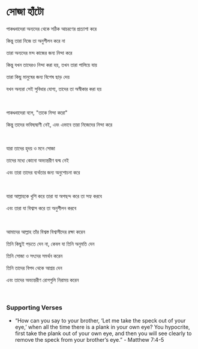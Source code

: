 # সোজা হাঁটো

পাকণ্ডবাদেরা অন্যদের থেকে সঠিক আচরণের প্রত্যাশা করে

কিন্তু তারা নিজে তা অনুশীলন করে না

তারা অন্যদের মন্দ কাজের জন্য নিন্দা করে

কিন্তু যখন তাদেরও নিন্দা করা হয়, তখন তারা পালিয়ে যায়

তারা কিছু মানুষের জন্য বিশেষ ছাড় দেয়

যখন অন্যরা সেই সুবিধার যোগ্য, তাদের তা অস্বীকার করা হয়

<br />

পাকণ্ডবাদেরা বলে, "তাকে নিন্দা করো"

কিন্তু তাদের ভবিষ্যদ্বাণী নেই, এবং এভাবে তারা নিজেদের নিন্দা করে

<br />

যারা তাদের হৃদয় ও মনে সোজা

তাদের মধ্যে কোনো অভ্যন্তরীণ দ্বন্দ্ব নেই

এবং তারা তাদের ব্যর্থতার জন্য অনুশোচনা করে

<p></p>

<br />

যারা আল্লাহকে খুশি করে তারা যা অপছন্দ করে তা সহ্য করবে

এবং তারা যা বিশ্বাস করে তা অনুশীলন করবে

<br />

আমাদের আল্লাহ তাঁর বিশ্বস্ত বিশ্বাসীদের রক্ষা করেন

তিনি কিছুই পড়তে দেন না, কেবল যা তিনি অনুমতি দেন

তিনি সোজা ও সৎদের সমর্থন করেন

তিনি তাদের বিপদ থেকে আশ্রয় দেন

এবং তাদের অভ্যন্তরীণ রোগগুলি নিরাময় করেন

<p></p>

<br />

### Supporting Verses

- “How can you say to your brother, ‘Let me take the speck out of your eye,’ when all the time there is a plank in your own eye? You hypocrite, first take the plank out of your own eye, and then you will see clearly to remove the speck from your brother’s eye.” - Matthew 7:4-5